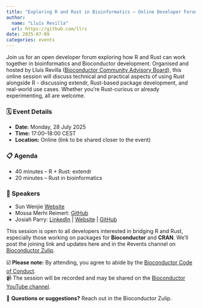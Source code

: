 ```yaml
---
title: "Exploring R and Rust in Bioinformatics – Online Developer Forum, 28 July 2025"
author: 
  name: "Lluís Revilla"
  url: https://github.com/llrs
date: 2025-07-09
categories: events
---
```


Join us for an open developer forum exploring how R and Rust can work together in bioinformatics and Bioconductor development.
Organised and hosted by Lluís Revilla ([Bioconductor Community Advisory Board](https://bioconductor.org/about/community-advisory-board/)), this online session will discuss technical and practical aspects of using Rust alongside R - discussing extendr, Rust-based package development, and real-world use cases. Whether you're Rust-curious or already experimenting, all are welcome.

### 🗓 Event Details
- **Date:** Monday, 28 July 2025\
- **Time:** 17:00–18:00 CEST\
- **Location:** Online (link to be shared closer to the event)

### 📋 Agenda
- 40 minutes – R + Rust: extendr\
- 20 minutes – Rust in bioinformatics

### 🎤 Speakers
- Sun Wenjie [Website](https://sun-wenjie.site) \
- Mossa Merhi Reimert: [GitHub](https://github.com/CGMossa) \
- Josiah Parry: [LinkedIn](https://www.linkedin.com/in/josiahparry/) | [Website](https://josiahparry.com/) | [GitHub](https://github.com/JosiahParry) 

This session is open to all developers interested in bridging R and Rust, especially those working on packages for **Bioconductor** and **CRAN**.
We’ll post the joining link and updates here and in the #events channel on [Bioconductor Zulip](https://chat.bioconductor.org). 

☑️ **Please note:** By attending, you agree to abide by the [Bioconductor Code of Conduct](https://bioconductor.org/about/code-of-conduct/).  
📹 The session will be recorded and may be shared on the [Bioconductor YouTube channel](https://www.youtube.com/playlist?list=PLdl4u5ZRDMQQLMupAtEzm2y4gUIUm_1n6).  

💬 **Questions or suggestions?** Reach out in the Bioconductor Zulip.
